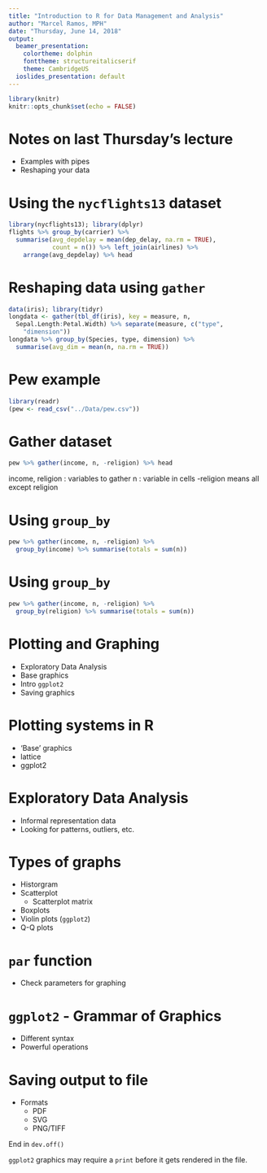 ```yaml
---
title: "Introduction to R for Data Management and Analysis"
author: "Marcel Ramos, MPH"
date: "Thursday, June 14, 2018"
output:
  beamer_presentation:
    colortheme: dolphin
    fonttheme: structureitalicserif
    theme: CambridgeUS
  ioslides_presentation: default
---
```


```r
library(knitr)
knitr::opts_chunk$set(echo = FALSE)
```

# Notes on last Thursday's lecture

* Examples with pipes
* Reshaping your data

# Using the `nycflights13` dataset

```r
library(nycflights13); library(dplyr)
flights %>% group_by(carrier) %>%
  summarise(avg_depdelay = mean(dep_delay, na.rm = TRUE),
            count = n()) %>% left_join(airlines) %>%
    arrange(avg_depdelay) %>% head
```

# Reshaping data using `gather`

```r
data(iris); library(tidyr)
longdata <- gather(tbl_df(iris), key = measure, n,
  Sepal.Length:Petal.Width) %>% separate(measure, c("type",
    "dimension"))
longdata %>% group_by(Species, type, dimension) %>%
  summarise(avg_dim = mean(n, na.rm = TRUE))
```

# Pew example

```r
library(readr)
(pew <- read_csv("../Data/pew.csv"))
```

# Gather dataset

```r
pew %>% gather(income, n, -religion) %>% head
```

income, religion : variables to gather 
n : variable in cells 
-religion means all except religion

# Using `group_by`

```r
pew %>% gather(income, n, -religion) %>%
  group_by(income) %>% summarise(totals = sum(n))
```

# Using `group_by`

```r
pew %>% gather(income, n, -religion) %>%
  group_by(religion) %>% summarise(totals = sum(n))
```

# Plotting and Graphing

* Exploratory Data Analysis
* Base graphics
* Intro `ggplot2`
* Saving graphics

# Plotting systems in R

* 'Base' graphics
* lattice
* ggplot2 

# Exploratory Data Analysis

* Informal representation data
* Looking for patterns, outliers, etc.

# Types of graphs

* Historgram
* Scatterplot
    * Scatterplot matrix
* Boxplots
* Violin plots (`ggplot2`)
* Q-Q plots

# `par` function

* Check parameters for graphing

# `ggplot2` - Grammar of Graphics

* Different syntax
* Powerful operations

# Saving output to file

* Formats
    * PDF
    * SVG
    * PNG/TIFF

End in `dev.off()`

`ggplot2` graphics may require a `print` before it gets rendered in the
file. 
